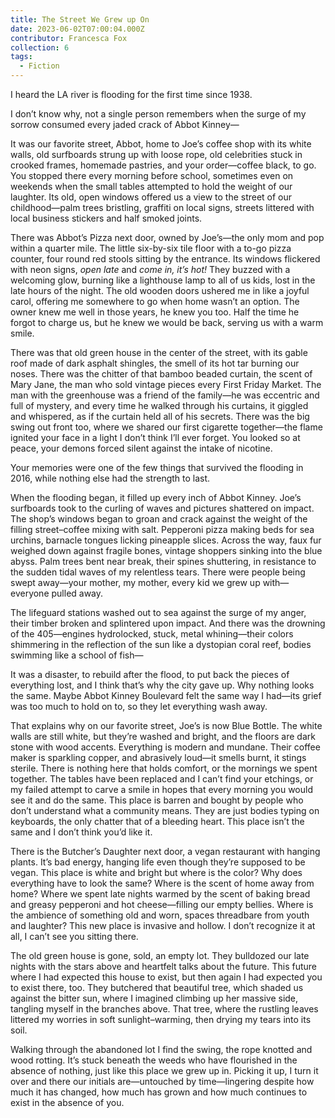 ```yaml
---
title: The Street We Grew up On
date: 2023-06-02T07:00:04.000Z
contributor: Francesca Fox
collection: 6
tags:
  - Fiction
---
```


I heard the LA river is flooding for the first time since 1938. 

I don’t know why, not a single person remembers when the surge of my sorrow consumed every jaded crack of Abbot Kinney— 

It was our favorite street, Abbot, home to Joe’s coffee shop with its white walls, old surfboards strung up with loose rope, old celebrities stuck in crooked frames, homemade pastries, and your order—coffee black, to go. You stopped there every morning before school, sometimes even on weekends when the small tables attempted to hold the weight of our laughter. Its old, open windows offered us a view to the street of our childhood—palm trees bristling, graffiti on local signs, streets littered with local business stickers and half smoked joints.

There was Abbot’s Pizza next door, owned by Joe’s—the only mom and pop within a quarter mile. The little six-by-six tile floor with a to-go pizza counter, four round red stools sitting by the entrance. Its windows flickered with neon signs, *open late* and *come in, it’s hot!* They buzzed with a welcoming glow, burning like a lighthouse lamp to all of us kids, lost in the late hours of the night. The old wooden doors ushered me in like a joyful carol, offering me somewhere to go when home wasn’t an option. The owner knew me well in those years, he knew you too. Half the time he forgot to charge us, but he knew we would be back, serving us with a warm smile. 

There was that old green house in the center of the street, with its gable roof made of dark asphalt shingles, the smell of its hot tar burning our noses. There was the chitter of that bamboo beaded curtain, the scent of Mary Jane, the man who sold vintage pieces every First Friday Market. The man with the greenhouse was a friend of the family—he was eccentric and full of mystery, and every time he walked through his curtains, it giggled and whispered, as if the curtain held all of his secrets. There was the big swing out front too, where we shared our first cigarette together—the flame ignited your face in a light I don’t think I’ll ever forget. You looked so at peace, your demons forced silent against the intake of nicotine. 

Your memories were one of the few things that survived the flooding in 2016, while nothing else had the strength to last. 

When the flooding began, it filled up every inch of Abbot Kinney. Joe’s surfboards took to the curling of waves and pictures shattered on impact. The shop’s windows began to groan and crack against the weight of the filling street–coffee mixing with salt. Pepperoni pizza making beds for sea urchins, barnacle tongues licking pineapple slices. Across the way, faux fur weighed down against fragile bones, vintage shoppers sinking into the blue abyss. Palm trees bent near break, their spines shuttering, in resistance to the sudden tidal waves of my relentless tears. There were people being swept away—your mother, my mother, every kid we grew up with—everyone pulled away.

The lifeguard stations washed out to sea against the surge of my anger, their timber broken and splintered upon impact. And there was the drowning of the 405—engines hydrolocked, stuck, metal whining—their colors shimmering in the reflection of the sun like a dystopian coral reef, bodies swimming like a school of fish—

It was a disaster, to rebuild after the flood, to put back the pieces of everything lost, and I think that’s why the city gave up. Why nothing looks the same. Maybe Abbot Kinney Boulevard felt the same way I had—its grief was too much to hold on to, so they let everything wash away.

That explains why on our favorite street, Joe’s is now Blue Bottle. The white walls are still white, but they’re washed and bright, and the floors are dark stone with wood accents. Everything is modern and mundane. Their coffee maker is sparkling copper, and abrasively loud—it smells burnt, it stings sterile. There is nothing here that holds comfort, or the mornings we spent together. The tables have been replaced and I can’t find your etchings, or my failed attempt to carve a smile in hopes that every morning you would see it and do the same. This place is barren and bought by people who don’t understand what a community means. They are just bodies typing on keyboards, the only chatter that of a bleeding heart. This place isn’t the same and I don’t think you’d like it. 

There is the Butcher’s Daughter next door, a vegan restaurant with hanging plants. It’s bad energy, hanging life even though they’re supposed to be vegan. This place is white and bright but where is the color? Why does everything have to look the same? Where is the scent of home away from home? Where we spent late nights warmed by the scent of baking bread and greasy pepperoni and hot cheese—filling our empty bellies. Where is the ambience of something old and worn, spaces threadbare from youth and laughter? This new place is invasive and hollow. I don’t recognize it at all, I can’t see you sitting there.

The old green house is gone, sold, an empty lot. They bulldozed our late nights with the stars above and heartfelt talks about the future. This future where I had expected this house to exist, but then again I had expected you to exist there, too. They butchered that beautiful tree, which shaded us against the bitter sun, where I imagined climbing up her massive side, tangling myself in the branches above. That tree, where the rustling leaves littered my worries in soft sunlight–warming, then drying my tears into its soil. 

Walking through the abandoned lot I find the swing, the rope knotted and wood rotting. It’s stuck beneath the weeds who have flourished in the absence of nothing, just like this place we grew up in. Picking it up, I turn it over and there our initials are—untouched by time—lingering despite how much it has changed, how much has grown and how much continues to exist in the absence of you.
